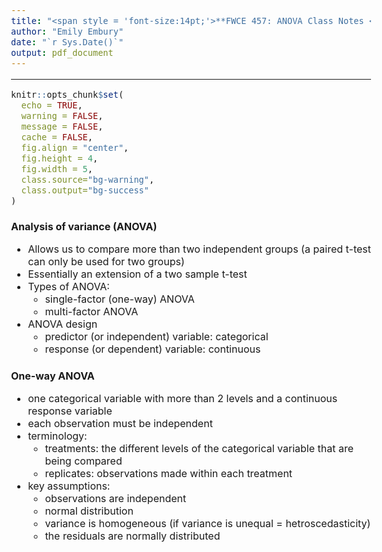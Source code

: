 ```yaml
---
title: "<span style = 'font-size:14pt;'>**FWCE 457: ANOVA Class Notes </span>**"
author: "Emily Embury"
date: "`r Sys.Date()`"
output: pdf_document
---
```

<style type="text/css">
/* Whole document: */
body{
  font-size: 12pt;
}
/* Headers */
h1{
  font-size: 12pt;
}
</style>

---

```r
knitr::opts_chunk$set(
  echo = TRUE,              
  warning = FALSE,       
  message = FALSE,  
  cache = FALSE,        
  fig.align = "center", 
  fig.height = 4,
  fig.width = 5,
  class.source="bg-warning",
  class.output="bg-success"
)

```

# Analysis of variance (ANOVA)

 - Allows us to compare more than two independent groups (a paired t-test can only be used for two groups)
 - Essentially an extension of a two sample t-test
 - Types of ANOVA:
    - single-factor (one-way) ANOVA
    - multi-factor ANOVA
 - ANOVA design
    - predictor (or independent) variable: categorical
    - response (or dependent) variable: continuous
    

# One-way ANOVA
  - one categorical variable with more than 2 levels and a continuous response variable
  - each observation must be independent
  - terminology:
      - treatments: the different levels of the categorical variable that are being compared
      - replicates: observations made within each treatment
  - key assumptions:
      - observations are independent
      - normal distribution
      - variance is homogeneous (if variance is unequal = hetroscedasticity)
      - the residuals are normally distributed